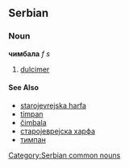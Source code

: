 ==Serbian==
===Noun===
'''чимбала''' ''f s''
#[[dulcimer]]
====See Also====
*[[starojevrejska harfa]]
*[[timpan]]
*[[čimbala]]
*[[старојеврејска харфа]]
*[[тимпан]]
[[Category:Serbian common nouns]]